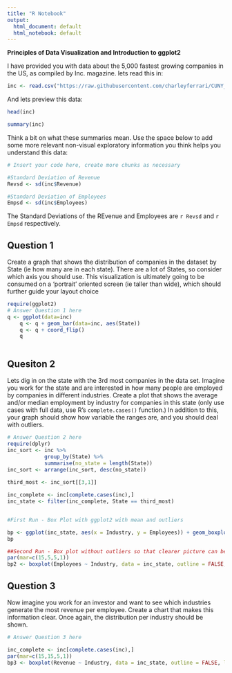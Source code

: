 ```yaml
---
title: "R Notebook"
output:
  html_document: default
  html_notebook: default
---
```


**Principles of Data Visualization and Introduction to ggplot2**

I have provided you with data about the 5,000 fastest growing companies in the US, as compiled by Inc. magazine. lets read this in:

```r

inc <- read.csv("https://raw.githubusercontent.com/charleyferrari/CUNY_DATA_608/master/module1/Data/inc5000_data.csv", header= TRUE)

```

And lets preview this data:

```r

head(inc)

```
```r

summary(inc)

```

Think a bit on what these summaries mean. Use the space below to add some more relevant non-visual exploratory information you think helps you understand this data:

```r

# Insert your code here, create more chunks as necessary

#Standard Deviation of Revenue
Revsd <- sd(inc$Revenue)

#Standard Deviation of Employees
Empsd <- sd(inc$Employees)

```

The Standard Deviations of the REvenue and Employees are `r Revsd` and `r Empsd` respectively.

## Question 1

Create a graph that shows the distribution of companies in the dataset by State (ie how many are in each state). There are a lot of States, so consider which axis you should use. This visualization is ultimately going to be consumed on a 'portrait' oriented screen (ie taller than wide), which should further guide your layout choice
```r
require(ggplot2)
# Answer Question 1 here
q <- ggplot(data=inc)
    q <- q + geom_bar(data=inc, aes(State))
    q <- q + coord_flip()
    q



```

## Quesiton 2

Lets dig in on the state with the 3rd most companies in the data set. Imagine you work for the state and are interested in how many people are employed by companies in different industries. Create a plot that shows the average and/or median employment by industry for companies in this state (only use cases with full data, use R's `complete.cases()` function.) In addition to this, your graph should show how variable the ranges are, and you should deal with outliers.

```r

# Answer Question 2 here
require(dplyr)
inc_sort <- inc %>% 
            group_by(State) %>% 
            summarise(no_state = length(State))
inc_sort <- arrange(inc_sort, desc(no_state))
            
third_most <- inc_sort[[3,1]]

inc_complete <- inc[complete.cases(inc),]
inc_state <- filter(inc_complete, State == third_most)


#First Run - Box Plot with ggplot2 with mean and outliers

bp <- ggplot(inc_state, aes(x = Industry, y = Employees)) + geom_boxplot()  + stat_summary(fun.y = mean, geom="point", shape = 23, size = 4) + coord_flip()
bp


```

```r
##Second Run - Box plot without outliers so that clearer picture can be seen
par(mar=c(15,5,5,1))
bp2 <- boxplot(Employees ~ Industry, data = inc_state, outline = FALSE,  las= 3, main = "Side By Side Box Plot showing the Employees by Industry", ylab = "Number of Employees")

```

## Question 3

Now imagine you work for an investor and want to see which industries generate the most revenue per employee. Create a chart that makes this information clear. Once again, the distribution per industry should be shown.

```r

# Answer Question 3 here

inc_complete <- inc[complete.cases(inc),]
par(mar=c(15,15,5,1))
bp3 <- boxplot(Revenue ~ Industry, data = inc_state, outline = FALSE, las= 2,horizontal = TRUE, main = "Side By Side Box Plot showing the Revenue by Industry")



```


